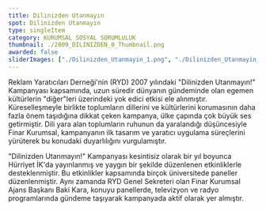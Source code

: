 ```yaml
---
title: Dilinizden Utanmayın
spot: Dilinizden Utanmayın
type: singleItem
category: KURUMSAL SOSYAL SORUMLULUK
thumbnail: ./2009_DILINIZDEN_0_Thumbnail.png
awarded: false
sliderImages: ["./Dilinizden_Utanmayin_1.png", "./Dilinizden_Utanmayin_2.png", "./Dilinizden_Utanmayin_3.png", "./Dilinizden_Utanmayin_4.png", "./Dilinizden_Utanmayin_5.png", "./Dilinizden_Utanmayin_6.png"]
---
```


Reklam Yaratıcıları Derneği'nin (RYD) 2007 yılındaki "Dilinizden Utanmayın!" Kampanyası kapsamında, uzun süredir dünyanın gündeminde olan egemen kültürlerin "diğer"leri üzerindeki yok edici etkisi ele alınmıştır. Küreselleşmeyle birlikte toplumların dillerini ve kültürlerini korumasının daha fazla önem taşıdığına dikkat çeken kampanya, ülke çapında çok büyük ses getirmiştir. Dili yara alan toplumların ruhunun da yaralandığı düşüncesiyle Finar Kurumsal, kampanyanın ilk tasarım ve yaratıcı uygulama süreçlerini yürüterek bu konudaki duyarlılığını vurgulamıştır.

"Dilinizden Utanmayın!" Kampanyası kesintisiz olarak bir yıl boyunca Hürriyet İK'da yayınlanmış ve yaygın bir şekilde düzenlenen etkinliklerle desteklenmiştir. Bu etkinlikler kapsamında birçok üniversitede paneller düzenlenmiştir. Aynı zamanda RYD Genel Sekreteri olan Finar Kurumsal Ajans Başkanı Baki Kara, konuyu panellerde, televizyon ve radyo programlarında gündeme taşıyarak kampanyada aktif olarak yer almıştır.

